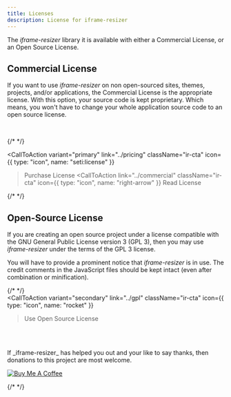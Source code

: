 ```yaml
---
title: Licenses
description: License for iframe-resizer
---
```



The _iframe-resizer_ library it is available with either a 
Commercial License, or an Open Source License.

## Commercial License

If you want to use _iframe-resizer_ on non open-sourced sites, themes, projects, and/or 
applications, the Commercial License is the appropriate license. With this option, your 
source code is kept proprietary. Which means, you won't have to change your whole application 
source code to an open source license.

<br />

{/* <!-- prettier-ignore-start --> */}

<CallToAction
  variant="primary"
  link="../pricing"
  className="ir-cta"
  icon={{ type: "icon", name: "seti:license" }}
>Purchase License</CallToAction>
<CallToAction
  link="../commercial"
  className="ir-cta"
  icon={{ type: "icon", name: "right-arrow" }}
>Read License</CallToAction>

{/* <!-- prettier-ignore-end --> */}

## Open-Source License

If you are creating an open source project under a license compatible with the GNU General 
Public License version 3 (GPL 3), then you may use _iframe-resizer_ under the terms of the 
GPL 3 license.

You will have to provide a prominent notice that _iframe-resizer_ is in use. The credit 
comments in the JavaScript files should be kept intact (even after combination or minification).

{/* <!-- prettier-ignore-start --> */}
<br/>
<CallToAction 
  variant="secondary" 
  link="../gpl" 
  className="ir-cta" 
  icon={{ type: "icon", name: "rocket" }}
  >Use Open Source License</CallToAction> 
  
<br/><br/>
<p>
  If _iframe-resizer_ has helped you out and your like to say thanks, then donations to this 
  project are most welcome.  
</p>
<a
  href="https://www.buymeacoffee.com/davidjbradshaw "
  target="_blank"
>
  <img
    src="https://www.buymeacoffee.com/assets/img/custom_images/yellow_img.png"
    alt="Buy Me A Coffee"
    style="height: auto !important;width: auto !important;"
  />
</a>

{/* <!-- prettier-ignore-end --> */}